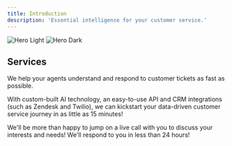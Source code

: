 ```yaml
---
title: Introduction
description: 'Essential intelligence for your customer service.'
---
```


<img
  className="block dark:hidden"
  src="/images/hero-light.svg"
  alt="Hero Light"
/>
<img
  className="hidden dark:block"
  src="/images/hero-dark.svg"
  alt="Hero Dark"
/>

## Services

We help your agents understand and respond to customer tickets as fast as possible.

With custom-built AI technology, an easy-to-use API and CRM integrations (such as
Zendesk and Twilio), we can kickstart your data-driven customer service journey
in as little as 15 minutes!

<CardGroup cols={2}>
  <Card
    title="Schedule a live chat"
    icon="phone"
    href="https://calendly.com/vikram-from-syntag"
  >
    We'll be more than happy to jump on a live call with you to discuss your interests and needs!
  </Card>
  <Card
    title="Shoot us an email"
    icon="envelope"
    href="mailto:vikram@syntag.org, admin@syntag.org"
  >
    We'll respond to you in less than 24 hours!
  </Card>
</CardGroup>
